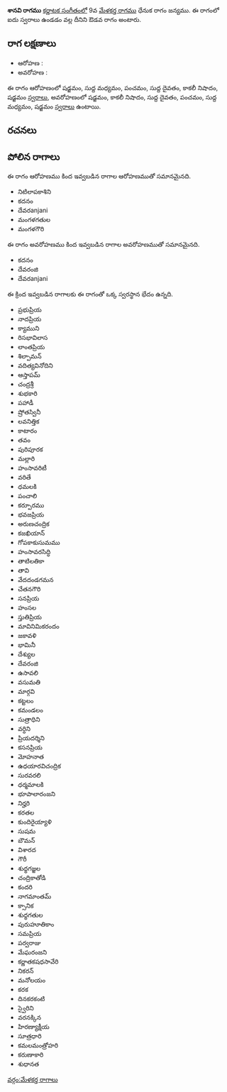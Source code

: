 {{Infobox ragam
	| name          	= శానవి
	| synonym	    	= 
	| mela          	= 
	| chakra        	= 
	| janaka        	= 
	| type          	= ఔడవ
	| arohanam      	= {{svaraC|S|M1|P|D1|N3|S'}} 
	| avarohanam    	= {{svaraC|S'|N3|D1|P|M1|S}}
	| jeeva         	=
	| chhaya        	=
	| nyasa         	=
	| vishesha      	= 
	| equivalent  		= 
}}
{{కర్ణాటక సంగీత రాగాలు}}
'''శానవి రాగము''' [[కర్ణాటక సంగీతం]]లో 9వ [[మేళకర్త రాగము]] ధేనుక రాగం జన్యము.  ఈ రాగంలో ఐదు స్వరాలు ఉండడం వల్ల దీనిని ఔడవ రాగం అంటారు.


==రాగ లక్షణాలు==


* ఆరోహణ : {{svaraC|S|M1|P|D1|N3|S'}} 
* అవరోహణ : {{svaraC|S'|N3|D1|P|M1|S}}

ఈ రాగం ఆరోహణంలో షడ్జమం, సుద్ద మధ్యమం, పంచమం, సుద్ద దైవతం, కాకలీ నిషాదం, షడ్జమం [[స్వరాలు]], అవరోహణంలో షడ్జమం, కాకలీ నిషాదం, సుద్ద దైవతం, పంచమం, సుద్ద మధ్యమం, షడ్జమం [[స్వరాలు]] ఉంటాయి.

==రచనలు==



==పోలిన రాగాలు==
ఈ రాగం ఆరోహణము కింద ఇవ్వబడిన రాగాల ఆరోహణముతో సమానమైనది.
* నిటిలాపకాశిని
* కదనం
* దేవరanjani
* మంగళగతుల
* మంగళగౌరి

ఈ రాగం అవరోహణము కింద ఇవ్వబడిన రాగాల అవరోహణముతో సమానమైనది.
* కదనం
* దేవరంజి
* దేవరanjani

ఈ క్రింద ఇవ్వబడిన రాగాలకు ఈ రాగంతో ఒక్క స్వరస్థాన భేదం ఉన్నది.
* ప్రభుప్రియ
* నాదప్రియ
* క్యాముని
* రిసభావిలాస
* లాంతప్రియ
* శిల్పామన్
* వదిత్యవినోదిని
* ఆస్తాపమ్
* చంద్రశ్రీ
* శుభకారి
* పహాడీ
* ష్రోతస్వినీ
* లవనిత్తిక
* కాటారం
* తవం
* పురిపూరక
* మల్లారి
* హంసావరిటీ
* వరితే
* ధమలకి
* పంచాలి
* కర్పూరము
* భవజప్రియ
* అరుణచంద్రిక
* కజఖియాన్
* గోపకాకుసుమము
* హంసావరసిద్ధి
* తాటిలతికా
* తావి
* వేదదండగమన
* చేతనగౌరి
* సనప్రియ
* హంసల
* స్తుతిప్రియ
* మావినిమికరందం
* జకావళి
* భామినీ
* దేశ్యుల
* దేవరంజి
* ఉసావలి
* వసుమతి
* మార్గవి
* కట్టలం
* కమండలం
* సుత్రాధిని
* వర్ధిని
* ప్రియదర్శిని
* కసనప్రియ
* మోహనాత
* ఉధయారవిచంద్రిక
* సురవరలి
* ధర్మమాలకి
* భూపాలారంజని
* నిర్హరి
* కరతల
* కుందిరైయ్యాళి
* సుషమ
* బౌమన్
* విశారద
* గౌరీ
* శుధ్ధగజ్జల
* చంద్రికాతోడి
* కందరి
* నాగమాంతమ్
* క్సానిక
* శుధ్ధగతుల
* పురుహూతికాం
* సమప్రియ
* పర్వరాజు
* మేఘరంజని
* కర్ణాతకషధసావేరి
* నికరన్
* మనోలయం
* కరక
* దినకరకంటి
* స్వైరిని
* వరనక్కిన
* హిరణ్యాక్షీయ
* సూత్రధారి
* కమలమంత్రోహరి
* కరుణాకారి
* శుధానత



[[వర్గం:మేళకర్త రాగాలు]]